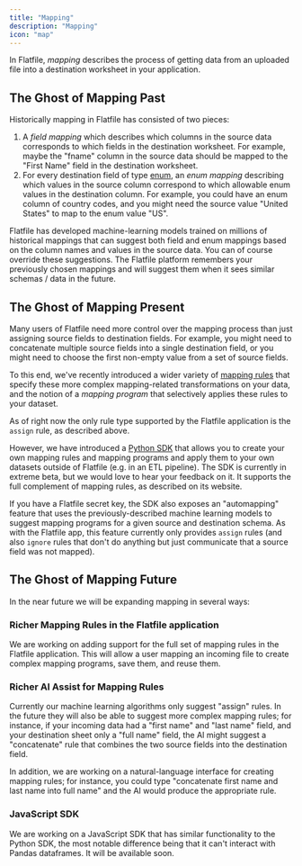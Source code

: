 ```yaml
---
title: "Mapping"
description: "Mapping"
icon: "map"
---
```


In Flatfile, _mapping_ describes the process of getting data from an uploaded
file into a destination worksheet in your application.

## The Ghost of Mapping Past

Historically mapping in Flatfile has consisted of two pieces:

1. A _field mapping_ which describes which columns in the source data
   corresponds to which fields in the destination worksheet. For example, maybe
   the "fname" column in the source data should be mapped to the "First Name"
   field in the destination worksheet.
2. For every destination field of type [enum](/learning-center/blueprint/field-types#enum), an
   _enum mapping_ describing which values in the source column correspond to
   which allowable enum values in the destination column. For example, you could
   have an enum column of country codes, and you might need the source value
   "United States" to map to the enum value "US".

Flatfile has developed machine-learning models trained on millions of historical
mappings that can suggest both field and enum mappings based on the column names
and values in the source data. You can of course override these suggestions. The
Flatfile platform remembers your previously chosen mappings and will suggest
them when it sees similar schemas / data in the future.

## The Ghost of Mapping Present

Many users of Flatfile need more control over the mapping process than just
assigning source fields to destination fields. For example, you might need to
concatenate multiple source fields into a single destination field, or you might
need to choose the first non-empty value from a set of source fields.

To this end, we've recently introduced a wider variety of
[mapping rules](https://github.com/FlatFilers/flatfile-mapping/blob/main/README.md#mapping-rules)
that specify these more complex mapping-related transformations on your data,
and the notion of a _mapping program_ that selectively applies these rules to
your dataset.

As of right now the only rule type supported by the Flatfile application is the
`assign` rule, as described above.

However, we have introduced a
[Python SDK](https://pypi.org/project/flatfile-mapping/) that
allows you to create your own mapping rules and mapping programs and apply them
to your own datasets outside of Flatfile (e.g. in an ETL pipeline). The SDK is
currently in extreme beta, but we would love to hear your feedback on it. It
supports the full complement of mapping rules, as described on its website.

If you have a Flatfile secret key, the SDK also exposes an "automapping" feature
that uses the previously-described machine learning models to suggest mapping
programs for a given source and destination schema. As with the Flatfile app,
this feature currently only provides `assign` rules (and also `ignore` rules
that don't do anything but just communicate that a source field was not mapped).

## The Ghost of Mapping Future

In the near future we will be expanding mapping in several ways:

### Richer Mapping Rules in the Flatfile application

We are working on adding support for the full set of mapping rules in the
Flatfile application. This will allow a user mapping an incoming file to create
complex mapping programs, save them, and reuse them.

### Richer AI Assist for Mapping Rules

Currently our machine learning algorithms only suggest "assign" rules. In the
future they will also be able to suggest more complex mapping rules; for
instance, if your incoming data had a "first name" and "last name" field, and
your destination sheet only a "full name" field, the AI might suggest a
"concatenate" rule that combines the two source fields into the destination
field.

In addition, we are working on a natural-language interface for creating mapping
rules; for instance, you could type "concatenate first name and last name into
full name" and the AI would produce the appropriate rule.

### JavaScript SDK

We are working on a JavaScript SDK that has similar functionality to the Python
SDK, the most notable difference being that it can't interact with Pandas
dataframes. It will be available soon.
